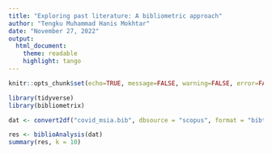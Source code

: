 ```yaml
---
title: "Exploring past literature: A bibliometric approach"
author: "Tengku Muhammad Hanis Mokhtar"
date: "November 27, 2022"
output: 
  html_document:
    theme: readable  
    highlight: tango 
---
```

<style type="text/css">
.main-container {
  max-width: 1300px;
  margin-left: auto;
  margin-right: auto;
}
</style>

```r
knitr::opts_chunk$set(echo=TRUE, message=FALSE, warning=FALSE, error=FALSE)
```

```r
library(tidyverse)
library(bibliometrix)
```

```r
dat <- convert2df("covid_msia.bib", dbsource = "scopus", format = "bibtex")
```

```r
res <- biblioAnalysis(dat)
summary(res, k = 10)
```


